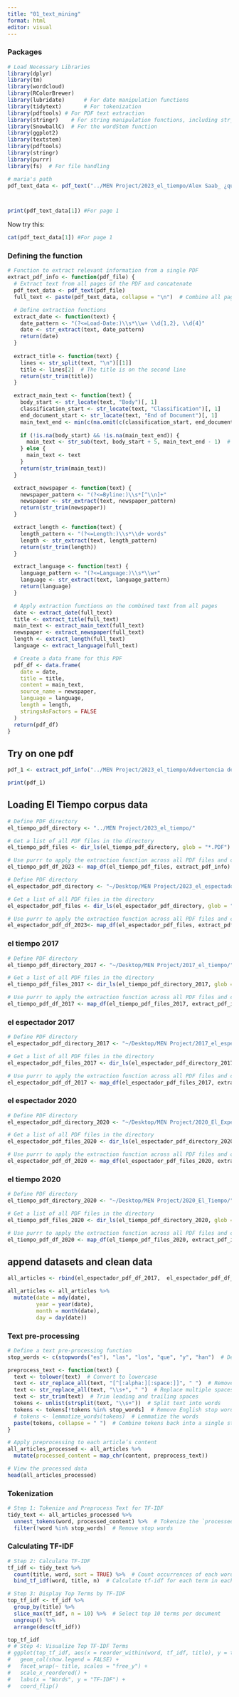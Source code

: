 ```yaml
---
title: "01_text_mining"
format: html
editor: visual
---
```


### Packages

```r
# Load Necessary Libraries
library(dplyr)
library(tm)
library(wordcloud)
library(RColorBrewer)
library(lubridate)      # For date manipulation functions
library(tidytext)       # For tokenization
library(pdftools) # For PDF text extraction
library(stringr)    # For string manipulation functions, including str_extract()
library(SnowballC)  # For the wordStem function
library(ggplot2)
library(textstem)
library(pdftools)
library(stringr)
library(purrr)
library(fs)  # For file handling

```



```r
# maria's path
pdf_text_data <- pdf_text("../MEN Project/2023_el_tiempo/Alex Saab_ ¿qué viene para Venezuela y Estados Unidos tras su sorprendente liberación_.PDF")



print(pdf_text_data[1]) #For page 1
```

Now try this:

```r
cat(pdf_text_data[1]) #For page 1
```

### Defining the function

```r

# Function to extract relevant information from a single PDF
extract_pdf_info <- function(pdf_file) {
  # Extract text from all pages of the PDF and concatenate
  pdf_text_data <- pdf_text(pdf_file)
  full_text <- paste(pdf_text_data, collapse = "\n")  # Combine all pages

  # Define extraction functions
  extract_date <- function(text) {
    date_pattern <- "(?<=Load-Date:)\\s*\\w+ \\d{1,2}, \\d{4}"
    date <- str_extract(text, date_pattern)
    return(date)
  }
  
  extract_title <- function(text) {
    lines <- str_split(text, "\n")[[1]]
    title <- lines[2]  # The title is on the second line
    return(str_trim(title))
  }

  extract_main_text <- function(text) {
    body_start <- str_locate(text, "Body")[, 1]
    classification_start <- str_locate(text, "Classification")[, 1]
    end_document_start <- str_locate(text, "End of Document")[, 1]
    main_text_end <- min(c(na.omit(c(classification_start, end_document_start))), na.rm = TRUE)
    
    if (!is.na(body_start) && !is.na(main_text_end)) {
      main_text <- str_sub(text, body_start + 5, main_text_end - 1)  # +5 to skip "Body"
    } else {
      main_text <- text
    }
    return(str_trim(main_text))
  }

  extract_newspaper <- function(text) {
    newspaper_pattern <- "(?<=Byline:)\\s*[^\\n]+"
    newspaper <- str_extract(text, newspaper_pattern)
    return(str_trim(newspaper))
  }

  extract_length <- function(text) {
    length_pattern <- "(?<=Length:)\\s*\\d+ words"
    length <- str_extract(text, length_pattern)
    return(str_trim(length))
  }

  extract_language <- function(text) {
    language_pattern <- "(?<=Language:)\\s*\\w+"
    language <- str_extract(text, language_pattern)
    return(language)
  }

  # Apply extraction functions on the combined text from all pages
  date <- extract_date(full_text)
  title <- extract_title(full_text)
  main_text <- extract_main_text(full_text)
  newspaper <- extract_newspaper(full_text)
  length <- extract_length(full_text)
  language <- extract_language(full_text)

  # Create a data frame for this PDF
  pdf_df <- data.frame(
    date = date,
    title = title,
    content = main_text,
    source_name = newspaper,
    language = language,
    length = length,
    stringsAsFactors = FALSE
  )
  return(pdf_df)
}


```

## Try on one pdf 

```r
pdf_1 <- extract_pdf_info("../MEN Project/2023_el_tiempo/Advertencia de EE. UU. a Venezuela _ 'sanciones volverán si no hay progreso pronto'.PDF")

print(pdf_1)
```


## Loading El Tiempo corpus data

```r
# Define PDF directory
el_tiempo_pdf_directory <- "../MEN Project/2023_el_tiempo/"

# Get a list of all PDF files in the directory
el_tiempo_pdf_files <- dir_ls(el_tiempo_pdf_directory, glob = "*.PDF")

# Use purrr to apply the extraction function across all PDF files and combine results into one data frame
el_tiempo_pdf_df_2023 <- map_df(el_tiempo_pdf_files, extract_pdf_info)

```

```r
# Define PDF directory
el_espectador_pdf_directory <- "~/Desktop/MEN Project/2023_el_espectador/"

# Get a list of all PDF files in the directory
el_espectador_pdf_files <- dir_ls(el_espectador_pdf_directory, glob = "*.PDF")

# Use purrr to apply the extraction function across all PDF files and combine results into one data frame
el_espectador_pdf_df_2023<- map_df(el_espectador_pdf_files, extract_pdf_info)

```

### el tiempo 2017
```r
# Define PDF directory
el_tiempo_pdf_directory_2017 <- "~/Desktop/MEN Project/2017_el_tiempo/"

# Get a list of all PDF files in the directory
el_tiempo_pdf_files_2017 <- dir_ls(el_tiempo_pdf_directory_2017, glob = "*.PDF")

# Use purrr to apply the extraction function across all PDF files and combine results into one data frame
el_tiempo_pdf_df_2017 <- map_df(el_tiempo_pdf_files_2017, extract_pdf_info)

```


### el espectador 2017
```r
# Define PDF directory
el_espectador_pdf_directory_2017 <- "~/Desktop/MEN Project/2017_el_espectador/"

# Get a list of all PDF files in the directory
el_espectador_pdf_files_2017 <- dir_ls(el_espectador_pdf_directory_2017, glob = "*.PDF")

# Use purrr to apply the extraction function across all PDF files and combine results into one data frame
el_espectador_pdf_df_2017 <- map_df(el_espectador_pdf_files_2017, extract_pdf_info)

```

### el espectador 2020
```r
# Define PDF directory
el_espectador_pdf_directory_2020 <- "~/Desktop/MEN Project/2020_El_Expectador/"

# Get a list of all PDF files in the directory
el_espectador_pdf_files_2020 <- dir_ls(el_espectador_pdf_directory_2020, glob = "*.PDF")

# Use purrr to apply the extraction function across all PDF files and combine results into one data frame
el_espectador_pdf_df_2020 <- map_df(el_espectador_pdf_files_2020, extract_pdf_info)

```

### el tiempo 2020
```r
# Define PDF directory
el_tiempo_pdf_directory_2020 <- "~/Desktop/MEN Project/2020_El_Tiempo/"

# Get a list of all PDF files in the directory
el_tiempo_pdf_files_2020 <- dir_ls(el_tiempo_pdf_directory_2020, glob = "*.PDF")

# Use purrr to apply the extraction function across all PDF files and combine results into one data frame
el_tiempo_pdf_df_2020 <- map_df(el_tiempo_pdf_files_2020, extract_pdf_info)

```


## append datasets and clean data  

```r
all_articles <- rbind(el_espectador_pdf_df_2017,  el_espectador_pdf_df_2023, el_tiempo_pdf_df_2017, el_tiempo_pdf_df_2023, el_tiempo_pdf_df_2020, el_espectador_pdf_df_2020)

all_articles <- all_articles %>% 
  mutate(date = mdy(date),
         year = year(date),
         month = month(date),
         day = day(date))

```


### Text pre-processing

```r
# Define a text pre-processing function
stop_words <- c(stopwords("es"), "las", "los", "que", "y", "han")  # Define stop words once

preprocess_text <- function(text) {
  text <- tolower(text)  # Convert to lowercase
  text <- str_replace_all(text, "[^[:alpha:][:space:]]", " ")  # Remove punctuation/special characters
  text <- str_replace_all(text, "\\s+", " ")  # Replace multiple spaces with a single space
  text <- str_trim(text)  # Trim leading and trailing spaces
  tokens <- unlist(strsplit(text, "\\s+"))  # Split text into words
  tokens <- tokens[!tokens %in% stop_words]  # Remove English stop words
  # tokens <- lemmatize_words(tokens)  # Lemmatize the words
  paste(tokens, collapse = " ")  # Combine tokens back into a single string
}

# Apply preprocessing to each article’s content
all_articles_processed <- all_articles %>%
  mutate(processed_content = map_chr(content, preprocess_text))

# View the processed data
head(all_articles_processed)

```

### Tokenization

```r
# Step 1: Tokenize and Preprocess Text for TF-IDF
tidy_text <- all_articles_processed %>%
  unnest_tokens(word, processed_content) %>%  # Tokenize the `processed_content` column
  filter(!word %in% stop_words)  # Remove stop words
```

### Calculating TF-IDF

```r
# Step 2: Calculate TF-IDF
tf_idf <- tidy_text %>%
  count(title, word, sort = TRUE) %>%  # Count occurrences of each word per document
  bind_tf_idf(word, title, n)  # Calculate tf-idf for each term in each document

# Step 3: Display Top Terms by TF-IDF
top_tf_idf <- tf_idf %>%
  group_by(title) %>%
  slice_max(tf_idf, n = 10) %>%  # Select top 10 terms per document
  ungroup() %>% 
  arrange(desc(tf_idf))

top_tf_idf
# # Step 4: Visualize Top TF-IDF Terms
# ggplot(top_tf_idf, aes(x = reorder_within(word, tf_idf, title), y = tf_idf, fill = title)) +
#   geom_col(show.legend = FALSE) +
#   facet_wrap(~ title, scales = "free_y") +
#   scale_x_reordered() +
#   labs(x = "Words", y = "TF-IDF") +
#   coord_flip()

```
